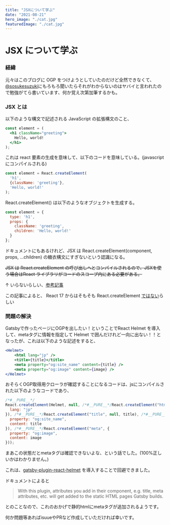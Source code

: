 ```yaml
---
title: "JSXについて学ぶ"
date: "2021-08-21"
hero_image: "./cat.jpg"
featuredImage: "./cat.jpg"
---
```


# JSX について学ぶ

### 経緯

元々はこのブログに OGP をつけようとしていたのだけど全然できなくて、[@sosukesuzuki](https://github.com/sosukesuzuki)にもろもろ聞いたらそれがわからないのはヤバイと言われたので勉強がてら書いています、何か覚え次第加筆するかも。

### JSX とは

以下のような構文で記述される JavaScript の拡張構文のこと、

```jsx
const element = (
  <h1 className="greeting">
    Hello, world!
  </h1>
);
```

これは react 要素の生成を意味して、以下のコードを意味している。(javascript にコンパイルされる)

```js
const element = React.createElement(
  'h1',
  {className: 'greeting'},
  'Hello, world!'
);
```

React.createElement() は以下のようなオブジェクトを生成する。

```js
const element = {
  type: 'h1',
  props: {
    className: 'greeting',
    children: 'Hello, world!'
  }
};
```

ドキュメントにもあるけれど、JSX は React.createElement(component, props, ...children) の糖衣構文にすぎないという認識になる。

~~JSX は React.createElement の呼び出しへとコンパイルされるので、JSXを使う場合はReact ライブラリがコードのスコープ内にある必要がある。~~

↑
いらないらしい、[参考記事](https://ja.reactjs.org/blog/2020/09/22/introducing-the-new-jsx-transform.html#whats-a-jsx-transform)

この記事によると、 React 17 からはそもそも React.createElement [ではない](https://ja.reactjs.org/blog/2020/09/22/introducing-the-new-jsx-transform.html#whats-different-in-the-new-transform)らしい

### 問題の解決

Gatsbyで作ったページにOGPを出したい！ということでReact Helmet を導入して、metaタグに情報を指定して Helmet で囲んだけれど一向に出ない！！となったが、これは以下のような記述をすると、


```jsx
<Helmet>
    <html lang="jp" />
    <title>{title}</title>
    <meta property="og:site_name" content={title} />
    <meta property="og:image" content={image} />
</Helmet>
```

おそらくOGP取得用クローラが確認することになるコードは、jsにコンパイルされた以下のようなコードであり、

```js
/*#__PURE__*/
React.createElement(Helmet, null, /*#__PURE__*/React.createElement("html", {
  lang: "jp"
}), /*#__PURE__*/React.createElement("title", null, title), /*#__PURE__*/React.createElement("meta", {
  property: "og:site_name",
  content: title
}), /*#__PURE__*/React.createElement("meta", {
  property: "og:image",
  content: image
}));
```

まあこの状態だとmetaタグは確認できないよな、という話でした。(100%正しいかはわかりません。)

これは、[gatsby-plugin-react-helmet](https://www.gatsbyjs.com/plugins/gatsby-plugin-react-helmet/) を導入することで回避できました。

ドキュメントによると

>With this plugin, attributes you add in their component, e.g. title, meta attributes, etc. will get added to the static HTML pages Gatsby builds.

とのことなので、これのおかげで静的htmlにmetaタグが追加されるようです。

何か問題等あればisuueやPRなど作成していただければ幸いです。
